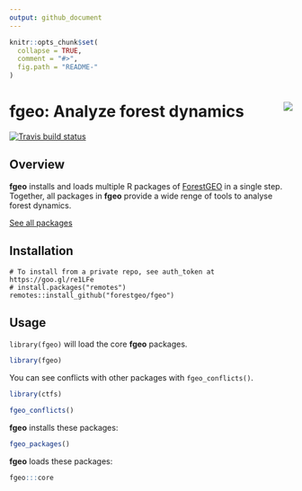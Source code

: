 ```yaml
---
output: github_document
---
```

<!-- README.md is generated from README.Rmd. Please edit that file -->

```r
knitr::opts_chunk$set(
  collapse = TRUE,
  comment = "#>",
  fig.path = "README-"
)
```

# fgeo: Analyze forest dynamics <img src="inst/figures/logo.png" align="right" />

[![Travis build status](https://travis-ci.org/forestgeo/fgeo.svg?branch=master)](https://travis-ci.org/forestgeo/fgeo)

## Overview

__fgeo__ installs and loads multiple R packages of [ForestGEO](http://www.forestgeo.si.edu/) in a single step. Together, all packages in __fgeo__ provide a wide renge of tools to analyse forest dynamics.

[See all packages](https://forestgeo.github.io/fgeo/reference/index.html)

## Installation

```
# To install from a private repo, see auth_token at https://goo.gl/re1LFe
# install.packages("remotes")
remotes::install_github("forestgeo/fgeo")
```

## Usage

`library(fgeo)` will load the core __fgeo__ packages.

```r
library(fgeo)
```

You can see conflicts with other packages with `fgeo_conflicts()`.

```r
library(ctfs)

fgeo_conflicts()
```

__fgeo__ installs these packages:

```r
fgeo_packages()
```

__fgeo__ loads these packages:

```r
fgeo:::core
```

